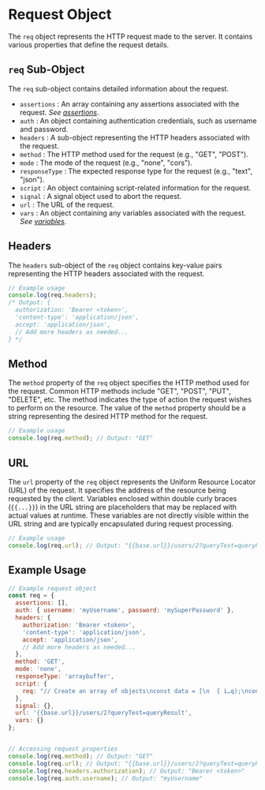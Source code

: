 # Request Object

The `req` object represents the HTTP request made to the server. It contains various properties that define the request details.

## `req` Sub-Object

The `req` sub-object contains detailed information about the request.

- `assertions` : An array containing any assertions associated with the request. *See [assertions](/testing/assertions)*.
- `auth` : An object containing authentication credentials, such as username and password.
- `headers` : A sub-object representing the HTTP headers associated with the request.
- `method` : The HTTP method used for the request (e.g., "GET", "POST").
- `mode` : The mode of the request (e.g., "none", "cors").
- `responseType` : The expected response type for the request (e.g., "text", "json").
- `script` : An object containing script-related information for the request.
- `signal` : A signal object used to abort the request.
- `url` : The URL of the request.
- `vars` : An object containing any variables associated with the request. *See [variables](/scripting/variables)*.

## Headers

The `headers` sub-object of the `req` object contains key-value pairs representing the HTTP headers associated with the request.

```javascript
// Example usage
console.log(req.headers);
/* Output: {
  authorization: 'Bearer <token>',
  'content-type': 'application/json',
  accept: 'application/json',
  // Add more headers as needed...
} */
```

## Method

The `method` property of the `req` object specifies the HTTP method used for the request. Common HTTP methods include "GET", "POST", "PUT", "DELETE", etc. The method indicates the type of action the request wishes to perform on the resource. The value of the `method` property should be a string representing the desired HTTP method for the request.

```javascript
// Example usage
console.log(req.method); // Output: "GET"
```

## URL

The `url` property of the `req` object represents the Uniform Resource Locator (URL) of the request. It specifies the address of the resource being requested by the client. Variables enclosed within double curly braces (`{{...}}`) in the URL string are placeholders that may be replaced with actual values at runtime. These variables are not directly visible within the URL string and are typically encapsulated during request processing.

```javascript
// Example usage
console.log(req.url); // Output: "{{base.url}}/users/2?queryTest=queryResult"
```


## Example Usage

```javascript
// Example request object
const req = {
  assertions: [],
  auth: { username: 'myUsername', password: 'mySuperPassword' },
  headers: {
    authorization: 'Bearer <token>',
    'content-type': 'application/json',
    accept: 'application/json',
    // Add more headers as needed...
  },
  method: 'GET',
  mode: 'none',
  responseType: 'arraybuffer',
  script: {
    req: "// Create an array of objects\nconst data = [\n  { i…q);\nconst myVariable = bru.getEnvVar('password');"
  },
  signal: {},
  url: '{{base.url}}/users/2?queryTest=queryResult',
  vars: {}
};


// Accessing request properties
console.log(req.method); // Output: "GET"
console.log(req.url); // Output: "{{base.url}}/users/2?queryTest=queryResult"
console.log(req.headers.authorization); // Output: "Bearer <token>"
console.log(req.auth.username); // Output: "myUsername"
```